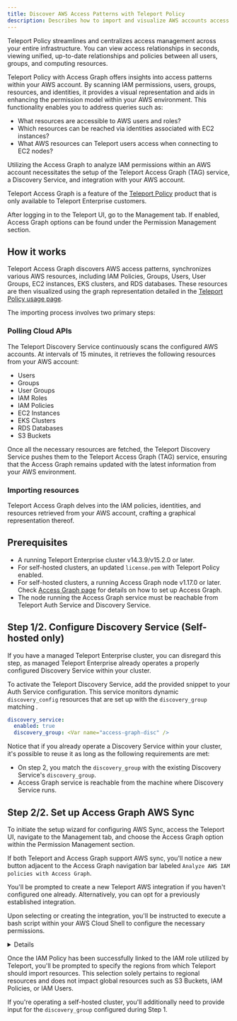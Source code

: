```yaml
---
title: Discover AWS Access Patterns with Teleport Policy
description: Describes how to import and visualize AWS accounts access patterns using Teleport Policy and Access Graph.
---
```


Teleport Policy streamlines and centralizes access management across your entire infrastructure. You can view access relationships in seconds, 
viewing unified, up-to-date relationships and policies between all users, groups, and computing resources.

Teleport Policy with Access Graph offers insights into access patterns within your AWS account. By scanning IAM 
permissions, users, groups, resources, and identities, it provides a visual representation and aids in 
enhancing the permission model within your AWS environment. This functionality enables you to address queries such as:

- What resources are accessible to AWS users and roles?
- Which resources can be reached via identities associated with EC2 instances?
- What AWS resources can Teleport users access when connecting to EC2 nodes?

Utilizing the Access Graph to analyze IAM permissions within an AWS
account necessitates the setup of the Teleport Access Graph (TAG)
service, a Discovery Service, and integration with your AWS account.

Teleport Access Graph is a feature of the [Teleport
Policy](https://goteleport.com/platform/policy/) product that is only available
to Teleport Enterprise customers.

After logging in to the Teleport UI, go to the Management tab. If enabled, 
Access Graph options can be found under the Permission Management section.

## How it works

Teleport Access Graph discovers AWS access patterns, synchronizes various AWS resources,
including IAM Policies, Groups, Users, User Groups, EC2 instances, EKS clusters, and RDS databases. 
These resources are then visualized using the graph representation detailed in the
[Teleport Policy usage page](../policy-how-to-use.mdx).

The importing process involves two primary steps:

### Polling Cloud APIs

The Teleport Discovery Service continuously scans the configured AWS accounts. 
At intervals of 15 minutes, it retrieves the following resources from your AWS account:

- Users
- Groups
- User Groups
- IAM Roles
- IAM Policies
- EC2 Instances
- EKS Clusters
- RDS Databases
- S3 Buckets

Once all the necessary resources are fetched, the Teleport Discovery
Service pushes them to the Teleport Access Graph (TAG) service, 
ensuring that the Access Graph remains updated with the latest
information from your AWS environment.

### Importing resources

Teleport Access Graph delves into the IAM policies, identities,
and resources retrieved from your AWS account, crafting a 
graphical representation thereof.


## Prerequisites

- A running Teleport Enterprise cluster v14.3.9/v15.2.0 or later.
- For self-hosted clusters, an updated `license.pem` with Teleport Policy enabled.
- For self-hosted clusters, a running Access Graph node v1.17.0 or later. 
Check [Access Graph page](../teleport-policy.mdx) for details on
how to set up Access Graph.
- The node running the Access Graph service must be reachable
from Teleport Auth Service and Discovery Service. 

## Step 1/2. Configure Discovery Service (Self-hosted only)

<Notice type="warning">

If you have a managed Teleport Enterprise cluster, you can disregard
this step, as managed Teleport Enterprise already operates a properly configured 
Discovery Service within your cluster.
</Notice>

To activate the Teleport Discovery Service,
add the provided snippet to your Auth Service configuration. 
This service monitors dynamic `discovery_config` resources
that are set up with the `discovery_group` matching 
<Var name="access-graph-disc" />.


```yaml
discovery_service:
  enabled: true
  discovery_group: <Var name="access-graph-disc" />

```

Notice that if you already operate a Discovery Service within your cluster,
it's possible to reuse it as long as the following requirements are met:

- On step 2, you match the `discovery_group` with the existing Discovery Service's
`discovery_group`.
- Access Graph service is reachable from the machine where Discovery Service runs.

## Step 2/2. Set up Access Graph AWS Sync

To initiate the setup wizard for configuring AWS Sync, access the Teleport UI,
navigate to the Management tab, and choose the Access Graph option within the
Permission Management section.

If both Teleport and Access Graph support AWS sync, you'll notice a new button
adjacent to the Access Graph navigation bar labeled `Analyze AWS IAM policies with Access Graph`.

You'll be prompted to create a new Teleport AWS integration if you haven't configured
one already. Alternatively, you can opt for a previously established integration.

Upon selecting or creating the integration, you'll be instructed to execute a
bash script within your AWS Cloud Shell to configure the necessary permissions.

<Details title="List of IAM Policies required for AWS Sync" closed>

The policy is designed with a set of read-only actions, enabling Teleport
to access and retrieve information from resources within your AWS Account.

The IAM policy includes the following directives:


```json
{
  "Version": "2012-10-17",
  "Statement": [
    {
      "Effect": "Allow",
      "Action": [
        "ec2:DescribeInstances",
        "ec2:DescribeImages",
        "ec2:DescribeTags",
        "ec2:DescribeSnapshots",
        "ec2:DescribeKeyPairs",

        "eks:ListClusters",
        "eks:DescribeCluster",
        "eks:ListAccessEntries",
        "eks:ListAccessPolicies",
        "eks:ListAssociatedAccessPolicies",
        "eks:DescribeAccessEntry",

        "rds:DescribeDBInstances",
        "rds:DescribeDBClusters",
        "rds:ListTagsForResource",
        "rds:DescribeDBProxies",

        "dynamodb:ListTables",
        "dynamodb:DescribeTable",

        "redshift:DescribeClusters",
        "redshift:Describe*",

        "s3:ListAllMyBuckets",
        "s3:GetBucketPolicy",
        "s3:ListBucket",
        "s3:GetBucketLocation",
        "s3:GetBucketTagging",

        "iam:ListUsers",
        "iam:GetUser",
        "iam:ListRoles",
        "iam:ListGroups",
        "iam:ListPolicies",
        "iam:ListGroupsForUser",
        "iam:ListInstanceProfiles",
        "iam:ListUserPolicies",
        "iam:GetUserPolicy",
        "iam:ListAttachedUserPolicies",
        "iam:ListGroupPolicies",
        "iam:GetGroupPolicy",
        "iam:ListAttachedGroupPolicies",
        "iam:GetPolicy",
        "iam:GetPolicyVersion",
        "iam:ListRolePolicies",
        "iam:ListAttachedRolePolicies",
        "iam:GetRolePolicy",
        "iam:ListSAMLProviders",
        "iam:GetSAMLProvider",
        "iam:ListOpenIDConnectProviders",
        "iam:GetOpenIDConnectProvider"
      ],
      "Resource": "*"
    }
  ]
}

```
</Details>


Once the IAM Policy has been successfully linked to the IAM role
utilized by Teleport, you'll be prompted to specify the regions from
which Teleport should import resources. This selection solely pertains
to regional resources and does not impact global resources such as S3
Buckets, IAM Policies, or IAM Users.

If you're operating a self-hosted cluster, you'll additionally need to
provide input for the `discovery_group` configured during Step 1.

